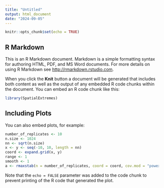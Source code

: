 ```yaml
---
title: "Untitled"
output: html_document
date: "2024-09-05"
---
```


```r
knitr::opts_chunk$set(echo = TRUE)
```

## R Markdown

This is an R Markdown document. Markdown is a simple formatting syntax for authoring HTML, PDF, and MS Word documents. For more details on using R Markdown see <http://rmarkdown.rstudio.com>.

When you click the **Knit** button a document will be generated that includes both content as well as the output of any embedded R code chunks within the document. You can embed an R code chunk like this:

```r
library(SpatialExtremes)
```

## Including Plots

You can also embed plots, for example:

```r
number_of_replicates <- 10
n.size <- 1024
nn <- sqrt(n.size)
x <- y <- seq(-10, 10, length = nn)
coord <- expand.grid(x, y)
range <- 1
smooth <- 1
a <- rmaxstab(n = number_of_replicates, coord = coord, cov.mod = "powexp", nugget = 0, range = range, smooth = smooth)
```

Note that the `echo = FALSE` parameter was added to the code chunk to prevent printing of the R code that generated the plot.
